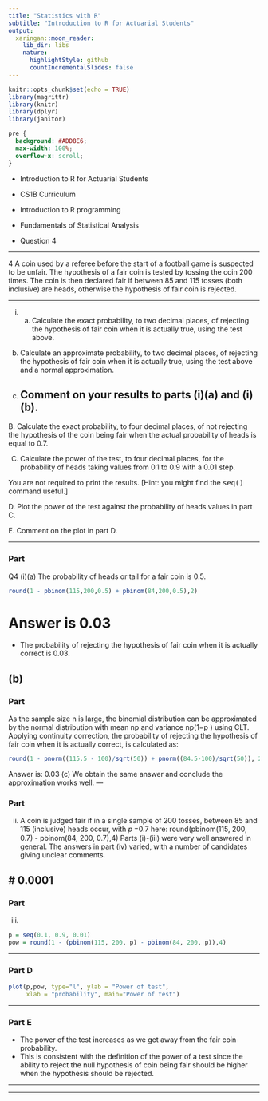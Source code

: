 ```yaml
---
title: "Statistics with R"
subtitle: "Introduction to R for Actuarial Students"
output:
  xaringan::moon_reader:
    lib_dir: libs
    nature:
      highlightStyle: github
      countIncrementalSlides: false
---
```


```r
knitr::opts_chunk$set(echo = TRUE)
library(magrittr)
library(knitr)
library(dplyr)
library(janitor)


```

```css
pre {
  background: #ADD8E6;
  max-width: 100%;
  overflow-x: scroll;
}
```

* Introduction to R for Actuarial Students

* CS1B Curriculum

* Introduction to R programming
* Fundamentals of Statistical Analysis

* Question 4

---


4 A coin used by a referee before the start of a football game is suspected to be unfair.
The hypothesis of a fair coin is tested by tossing the coin 200 times. The coin is then
declared fair if between 85 and 115 tosses (both inclusive) are heads, otherwise the
hypothesis of fair coin is rejected.

---

(i) (a) Calculate the exact probability, to two decimal places, of rejecting the
hypothesis of fair coin when it is actually true, using the test above. 
(b) Calculate an approximate probability, to two decimal places, of
rejecting the hypothesis of fair coin when it is actually true, using the
test above and a normal approximation.
(c) Comment on your results to parts (i)(a) and (i)(b). 
---

B. Calculate the exact probability, to four decimal places, of not rejecting the
hypothesis of the coin being fair when the actual probability of heads is equal
to 0.7. 

C.  Calculate the power of the test, to four decimal places, for the probability of
heads taking values from 0.1 to 0.9 with a 0.01 step. 

You are not required to
print the results. 
[Hint: you might find the <tt>seq()</tt> command useful.]

D. Plot the power of the test against the probability of heads values in part C.

E. Comment on the plot in part D. 

---

### Part 

Q4
(i)(a)
The probability of heads or tail for a fair coin is 0.5. 
```r
round(1 - pbinom(115,200,0.5) + pbinom(84,200,0.5),2) 
```
# Answer is 0.03 


* The probability of rejecting the hypothesis of fair coin when it is actually correct is
0.03.

(b)
---

### Part 
As the sample size n is large, the binomial distribution can be approximated by the normal distribution with mean np and variance np(1−p ) using CLT. 
Applying continuity correction, the probability of rejecting the hypothesis of fair
coin when it is actually correct, is calculated as:

```r
round(1 - pnorm((115.5 - 100)/sqrt(50)) + pnorm((84.5-100)/sqrt(50)), 2) 
```

Answer is: 0.03 
(c)
We obtain the same answer and conclude the approximation works well. 
---

### Part 
(ii)
A coin is judged fair if in a single sample of 200 tosses, between 85 and 115
(inclusive) heads occur, with 𝑝 =0.7 here:
round(pbinom(115, 200, 0.7) - pbinom(84, 200, 0.7),4) 
Parts (i)-(iii) were very well answered in general.
The answers in part (iv) varied, with a number of candidates giving unclear comments.


# 0.0001 
---

### Part 
(iii)

```r
p = seq(0.1, 0.9, 0.01) 
pow = round(1 - (pbinom(115, 200, p) - pbinom(84, 200, p)),4)

```


---

### Part D


```r
plot(p,pow, type="l", ylab = "Power of test", 
     xlab = "probability", main="Power of test") 

```

---

### Part E

* The power of the test increases as we get away from the fair coin probability. 
* This is consistent with the definition of the power of a test since the ability to reject
the null hypothesis of coin being fair should be higher when the hypothesis should
be rejected. 

---


---
